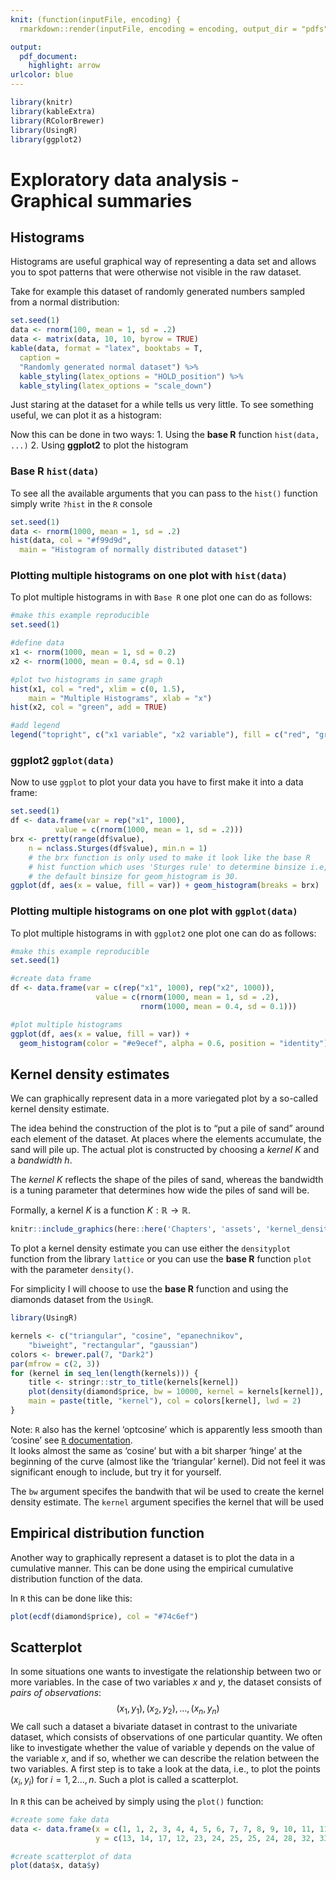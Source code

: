 ```yaml
---
knit: (function(inputFile, encoding) {
  rmarkdown::render(inputFile, encoding = encoding, output_dir = "pdfs") })

output:
  pdf_document:
    highlight: arrow
urlcolor: blue
---
```


```r
library(knitr)
library(kableExtra)
library(RColorBrewer)
library(UsingR)
library(ggplot2)
```

# Exploratory data analysis - Graphical summaries

## Histograms

Histograms are useful graphical way of representing a data set and allows you to spot patterns that were otherwise not visible in the raw dataset.

Take for example this dataset of randomly generated numbers sampled from a normal distribution:
```r
set.seed(1)
data <- rnorm(100, mean = 1, sd = .2)
data <- matrix(data, 10, 10, byrow = TRUE)
kable(data, format = "latex", booktabs = T,
  caption =
  "Randomly generated normal dataset") %>%
  kable_styling(latex_options = "HOLD_position") %>%
  kable_styling(latex_options = "scale_down")
```

Just staring at the dataset for a while tells us very little. To see something useful, we can plot it as a histogram:

Now this can be done in two ways:
1. Using the **base R** function `hist(data, ...)`
2. Using **ggplot2** to plot the histogram

### Base R `hist(data)`
To see all the available arguments that you can pass to the `hist()` function simply write `?hist` in the `R` console
```r
set.seed(1)
data <- rnorm(1000, mean = 1, sd = .2)
hist(data, col = "#f99d9d",
  main = "Histogram of normally distributed dataset")
```

### Plotting multiple histograms on one plot with `hist(data)`

To plot multiple histograms in with `Base R` one plot one can do as follows:
```r
#make this example reproducible
set.seed(1)

#define data
x1 <- rnorm(1000, mean = 1, sd = 0.2)
x2 <- rnorm(1000, mean = 0.4, sd = 0.1)

#plot two histograms in same graph
hist(x1, col = "red", xlim = c(0, 1.5),
    main = "Multiple Histograms", xlab = "x")
hist(x2, col = "green", add = TRUE)

#add legend
legend("topright", c("x1 variable", "x2 variable"), fill = c("red", "green"))
```

### ggplot2 `ggplot(data)`

Now to use `ggplot` to plot your data you have to first make it into a data frame:
```r
set.seed(1)
df <- data.frame(var = rep("x1", 1000),
          value = c(rnorm(1000, mean = 1, sd = .2)))
brx <- pretty(range(df$value),
    n = nclass.Sturges(df$value), min.n = 1)
    # the brx function is only used to make it look like the base R
    # hist function which uses 'Sturges rule' to determine binsize i.e, 'breaks'
    # the default binsize for geom_histogram is 30.
ggplot(df, aes(x = value, fill = var)) + geom_histogram(breaks = brx)
```

### Plotting multiple histograms on one plot with `ggplot(data)`

To plot multiple histograms in with `ggplot2` one plot one can do as follows:

```r
#make this example reproducible
set.seed(1)

#create data frame
df <- data.frame(var = c(rep("x1", 1000), rep("x2", 1000)),
                   value = c(rnorm(1000, mean = 1, sd = .2),
                             rnorm(1000, mean = 0.4, sd = 0.1)))

#plot multiple histograms
ggplot(df, aes(x = value, fill = var)) +
  geom_histogram(color = "#e9ecef", alpha = 0.6, position = "identity")
```

\newpage

## Kernel density estimates

We can graphically represent data in a more variegated plot by a so-called
kernel density estimate.

The idea behind the construction of the plot is to “put a pile of sand” around
each element of the dataset. At places where the elements accumulate, the
sand will pile up. The actual plot is constructed by choosing a $kernel \ K$ and
a $bandwidth \ h$. 

The $kernel \ K$ reflects the shape of the piles of sand, whereas
the bandwidth is a tuning parameter that determines how wide the piles of sand will be.

Formally, a kernel $K$ is a function $K : \mathbb{R} \rightarrow \mathbb{R}$.

```r
knitr::include_graphics(here::here('Chapters', 'assets', 'kernel_density.png'))
```

To plot a kernel density estimate you can use either the `densityplot` function from the library `lattice` or you can use the **base R** function `plot` with the parameter `density()`.

For simplicity I will choose to use the **base R** function and using the diamonds dataset from the `UsingR`.
```r
library(UsingR)
```
```r
kernels <- c("triangular", "cosine", "epanechnikov",
    "biweight", "rectangular", "gaussian")
colors <- brewer.pal(7, "Dark2")
par(mfrow = c(2, 3))
for (kernel in seq_len(length(kernels))) {
    title <- stringr::str_to_title(kernels[kernel])
    plot(density(diamond$price, bw = 10000, kernel = kernels[kernel]),
    main = paste(title, "kernel"), col = colors[kernel], lwd = 2)
}
```

Note: `R` also has the kernel 'optcosine' which is apparently less smooth than 
'cosine' see [`R` documentation](http://kortlink.dk/2fwtn).  
It looks almost the same as 'cosine' but with a bit sharper 'hinge' at the 
beginning of the curve (almost like the 'triangular' kernel). Did not feel it was significant enough to include, but try it for yourself.

The `bw` argument specifes the bandwith that wil be used to create the kernel density estimate. The `kernel` argument specifies the kernel that will be used

## Empirical distribution function

Another way to graphically represent a dataset is to plot the data in a cumulative
manner. This can be done using the empirical cumulative distribution
function of the data.

In `R` this can be done like this:

```r
plot(ecdf(diamond$price), col = "#74c6ef")
```

## Scatterplot

In some situations one wants to investigate the relationship between two or
more variables. In the case of two variables $x$ and $y$, the dataset consists of
$pairs \ of \ observations$:
$$
(x_1, y_1), (x_2, y_2), \dots ,(x_n, y_n)
$$
We call such a dataset a bivariate dataset in contrast to the univariate dataset,
which consists of observations of one particular quantity. We often like to investigate
whether the value of variable y depends on the value of the variable $x$,
and if so, whether we can describe the relation between the two variables. A
first step is to take a look at the data, i.e., to plot the points $(x_i, y_i)$ for $i = 1, 2 \dots , n$. Such a plot is called a scatterplot.

In `R` this can be acheived by simply using the `plot()` function:

```r
#create some fake data
data <- data.frame(x = c(1, 1, 2, 3, 4, 4, 5, 6, 7, 7, 8, 9, 10, 11, 11),
                   y = c(13, 14, 17, 12, 23, 24, 25, 25, 24, 28, 32, 33, 35, 40, 41))

#create scatterplot of data
plot(data$x, data$y)
```